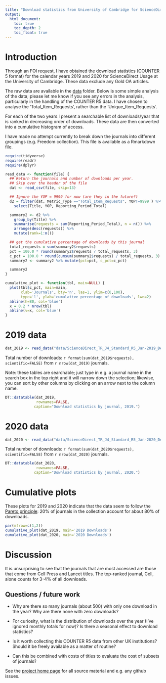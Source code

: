 ```yaml
---
title: "Download statistics from University of Cambridge for ScienceDirect"
output:
  html_document:
    toc: true
    toc_depth: 2
    toc_float: true
---
```


# Introduction

Through an FOI request, I have obtained the download statistics
(COUNTER 5 format) for the calendar years 2019 and 2020 for
ScienceDirect Usage at the University of Cambridge.  These data
exclude any Gold OA articles.

The raw data are available in the [data](https://github.com/sje30/counter5/tree/main/data/) folder.  Below is some
simple analysis of the data; please let me know if you see any errors
in the analysis, particularly in the handling of the COUNTER R5 data.
I have chosen to analyse the 'Total_Item_Requests', rather than the 
'Unique_Item_Requests'.

For each of the two years I present a searchable list of
downloads/year that is ranked in decreasing order of downloads.  These
data are then converted into a cumulative histogram of access.

I have made no attempt currently to break down the journals into
different groupings (e.g. Freedom collection).  This file is available
as a Rmarkdown file.



```r
require(tidyverse)
require(readr)
require(dplyr)

read_data <- function(file) {
  ## Return the journals and number of downloads per year.
  ## Skip over the header of the file
  dat <- read_csv(file, skip=13)

  ## Ignore the YOP = 9999 for now (are they in the future?)
  d2 = filter(dat, Metric_Type =="Total_Item_Requests", YOP!=9999 ) %>%
    select(Title, YOP, Reporting_Period_Total)

  summary2 <- d2 %>%
    group_by(Title) %>%
    summarise(requests = sum(Reporting_Period_Total), n = n()) %>%
    arrange(desc(requests)) %>%
    mutate(rank=1:n())

  ## get the cumulative percentage of downloads by this journal
  total_requests = sum(summary2$requests)
  pct = 100.0 * round(summary2$requests / total_requests, 3)
  c_pct = 100.0 * round(cumsum(summary2$requests) / total_requests, 3)
  summary2 <- summary2 %>% mutate(pct=pct, c_pct=c_pct)

  summary2
}

cumulative_plot <- function(tbl, main=NULL) {
  plot(tbl$c_pct, main=main,
       xlab='Journals', bty='n', las=1, ylim=c(0,100),
       type='l', ylab='cumulative percentage of downloads', lwd=2)
  abline(h=80, col='blue')
  x = 0.2 * nrow(tbl)
  abline(v=x, col='blue')
}
```


# 2019 data

```r
dat_2019 <- read_data("data/ScienceDirect_TR_J4_Standard_R5_Jan-2019_Dec-2019_University+of+Cambridge_20211014_1631.csv")
```

Total number of downloads: 
`r format(sum(dat_2019$requests), scientific=FALSE)` from 
`r nrow(dat_2019)` journals.


Note: these tables are searchable; just type in e.g. a journal name in
the search box in the top right and it will narrow down the selection;
likewise, you can sort by other columns by clicking on an arrow next
to the column name.

```r
DT::datatable(dat_2019,
              rownames=FALSE,
             caption="Download statistics by journal, 2019.")
```



# 2020 data

```r
dat_2020 <- read_data("data/ScienceDirect_TR_J4_Standard_R5_Jan-2020_Dec-2020_University+of+Cambridge_20211014_1708.csv")
```

Total number of downloads: 
`r format(sum(dat_2020$requests), scientific=FALSE)` from 
`r nrow(dat_2020)` journals.

```r
DT::datatable(dat_2020,
              rownames=FALSE,
             caption="Download statistics by journal, 2020.")
```

# Cumulative plots

These plots for 2019 and 2020 indicate that the data seem to follow
the [Pareto principle](https://en.wikipedia.org/wiki/Pareto_principle): 20% of
journals in the collection account for about 80% of downloads.

```r
par(mfrow=c(1,2))
cumulative_plot(dat_2019, main='2019 Downloads')
cumulative_plot(dat_2020, main='2020 Downloads')
```


# Discussion

It is unsurprising to see that the journals that are most accessed are
those that come from Cell Press and Lancet titles. The top-ranked
journal, Cell, alone counts for 3-4% of all downloads.

## Questions / future work

- Why are there so many journals (about 500) with only one download in
  the year?  Why are there none with zero downloads?
  
- For curiosity, what is the distribution of downloads over the year
  (I've ignored monthly totals for now)?  Is there a seasonal effect
  to download statistics?

- Is it worth collecting this COUNTER R5 data from other UK
  institutions?  Should it be freely available as a matter of routine?

- Can this be combined with costs of titles to evaluate the cost of
  subsets of journals?

See the [project home page](https://github.com/sje30/counter5) for all
source material and e.g. any github issues.

